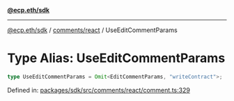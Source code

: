 [**@ecp.eth/sdk**](../../../index.mdx)

***

[@ecp.eth/sdk](/sdk-reference/index.mdx) / [comments/react](/sdk-reference/comments/react/index.mdx) / UseEditCommentParams

# Type Alias: UseEditCommentParams

```ts
type UseEditCommentParams = Omit<EditCommentParams, "writeContract">;
```

Defined in: [packages/sdk/src/comments/react/comment.ts:329](https://github.com/ecp-eth/comments-monorepo/blob/main/packages/sdk/src/comments/react/comment.ts#L329)
